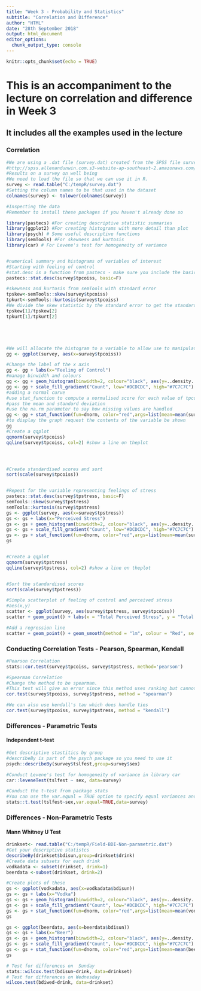 ```yaml
---
title: "Week 3 - Probability and Statistics"
subtitle: "Correlation and Difference"
author: "HTML"
date: "28th September 2018"
output: html_document
editor_options: 
  chunk_output_type: console
---
```


```r
knitr::opts_chunk$set(echo = TRUE)
```

#  This is an accompaniment to the lecture on correlation and difference in Week 3 
##  It includes all the examples used in the lecture


 
### Correlation

```r
#We are using a .dat file (survey.dat) created from the SPSS file survey.sav  taken from SPSS Survival Manual 6th Edition Julie Pallant
#http://spss.allenandunwin.com.s3-website-ap-southeast-2.amazonaws.com/data-files.html#.Wb0vvnWP-po
#Results on a survey on well being
#We need to load the file so that we can use it in R.
survey <- read.table("C:/tempR/survey.dat")
#Setting the column names to be that used in the dataset
colnames(survey) <- tolower(colnames(survey))

#Inspecting the data
#Remember to install these packages if you haven't already done so

library(pastecs) #For creating descriptive statistic summaries
library(ggplot2) #For creating histograms with more detail than plot
library(psych) # Some useful descriptive functions
library(semTools) #For skewness and kurtosis
library(car) # For Levene's test for homogeneity of variance


#numerical summary and histograms of variables of interest
#Starting with feeling of control
#stat.desc is a function from pastecs - make sure you include the basic switch=F to ensure you don't get scienfitic notation
pastecs::stat.desc(survey$tpcoiss, basic=F)

#skewness and kurtosis from semTools with standard error 
tpskew<-semTools::skew(survey$tpcoiss)
tpkurt<-semTools::kurtosis(survey$tpcoiss)
#We divide the skew statistic by the standard error to get the standardised score
tpskew[1]/tpskew[2]
tpkurt[1]/tpkurt[2]





#We will allocate the histogram to a variable to allow use to manipulate it
gg <- ggplot(survey, aes(x=survey$tpcoiss))

#Change the label of the x axis
gg <- gg + labs(x="Feeling of Control")
#manage binwidth and colours
gg <- gg + geom_histogram(binwidth=2, colour="black", aes(y=..density.., fill=..count..))
gg <- gg + scale_fill_gradient("Count", low="#DCDCDC", high="#7C7C7C")
#adding a normal curve
#use stat_function to compute a normalised score for each value of tpcois
#pass the mean and standard deviation
#use the na.rm parameter to say how missing values are handled
gg <- gg + stat_function(fun=dnorm, color="red",args=list(mean=mean(survey$tpcoiss, na.rm=TRUE), sd=sd(survey$tpcoiss, na.rm=TRUE)))
#to display the graph request the contents of the variable be shown
gg
#Create a qqplot
qqnorm(survey$tpcoiss)
qqline(survey$tpcoiss, col=2) #show a line on theplot




#Create standardised scores and sort
sort(scale(survey$tpcoiss))


#Repeat for the variable representing feelings of stress
pastecs::stat.desc(survey$tpstress, basic=F)
semTools::skew(survey$tpstress)
semTools::kurtosis(survey$tpstress)
gs <- ggplot(survey, aes(x=survey$tpstress))
gs <- gs + labs(x="Perceived Stress")
gs <- gs + geom_histogram(binwidth=2, colour="black", aes(y=..density.., fill=..count..))
gs <- gs + scale_fill_gradient("Count", low="#DCDCDC", high="#7C7C7C")
gs <- gs + stat_function(fun=dnorm, color="red",args=list(mean=mean(survey$tpstress, na.rm=TRUE), sd=sd(survey$tpstress, na.rm=TRUE)))
gs


#Create a qqplot
qqnorm(survey$tpstress)
qqline(survey$tpstress, col=2) #show a line on theplot


#Sort the standardised scores
sort(scale(survey$tpstress))

#Simple scatterplot of feeling of control and perceived stress
#aes(x,y)
scatter <- ggplot(survey, aes(survey$tpstress, survey$tpcoiss))
scatter + geom_point() + labs(x = "Total Perceived Stress", y = "Total PCOISS") 

#Add a regression line
scatter + geom_point() + geom_smooth(method = "lm", colour = "Red", se = F) + labs(x = "Total Perceived Stress", y = "Total PCOISS") 
```

### Conducting Correlation Tests - Pearson, Spearman, Kendall
 

```r
#Pearson Correlation
stats::cor.test(survey$tpcoiss, survey$tpstress, method='pearson')

#Spearman Correlation
#Change the method to be spearman.
#This test will give an error since this method uses ranking but cannot handle ties
cor.test(survey$tpcoiss, survey$tpstress, method = "spearman")

#We can also use kendall's tau which does handle ties
cor.test(survey$tpcoiss, survey$tpstress, method = "kendall")
```

### Differences - Parametric Tests
#### Independent t-test
```r
#Get descriptive stastitics by group
#describeBy is part of the psych package so you need to use it
psych::describeBy(survey$tslfest,group=survey$sex)

#Conduct Levene's test for homogeneity of variance in library car
car::leveneTest(tslfest ~ sex, data=survey)

#Conduct the t-test from package stats
#You can use the var.equal = TRUE option to specify equal variances and a pooled variance estimate
stats::t.test(tslfest~sex,var.equal=TRUE,data=survey)

```
### Differences - Non-Parametric Tests
#### Mann Whitney U Test
```r
drinkset<- read.table("C:/tempR/Field-BDI-Non-parametric.dat")
#Get your descriptive statistcs
describeBy(drinkset$bdisun,group=drinkset$drink)
#Create data subsets for each drink
vodkadata <- subset(drinkset, drink=1)
beerdata <-subset(drinkset, drink=2)

#Create plots of these
gs <- ggplot(vodkadata, aes(x=vodkadata$bdisun))
gs <- gs + labs(x="Vodka")
gs <- gs + geom_histogram(binwidth=2, colour="black", aes(y=..density.., fill=..count..))
gs <- gs + scale_fill_gradient("Count", low="#DCDCDC", high="#7C7C7C")
gs <- gs + stat_function(fun=dnorm, color="red",args=list(mean=mean(vodkadata$bdisun, na.rm=TRUE), sd=sd(vodkadata$bdisun, na.rm=TRUE)))
gs

gs <- ggplot(beerdata, aes(x=beerdata$bdisun))
gs <- gs + labs(x="Beer")
gs <- gs + geom_histogram(binwidth=2, colour="black", aes(y=..density.., fill=..count..))
gs <- gs + scale_fill_gradient("Count", low="#DCDCDC", high="#7C7C7C")
gs <- gs + stat_function(fun=dnorm, color="red",args=list(mean=mean(beerdata$bdisun, na.rm=TRUE), sd=sd(beerdata$bdisun, na.rm=TRUE)))
gs

# Test for differences on  Sunday
stats::wilcox.test(bdisun~drink, data=drinkset) 
# Test for differences on Wednesday
wilcox.test(bdiwed~drink, data=drinkset) 
```
